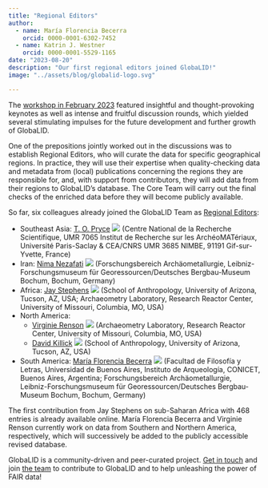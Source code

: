 ```yaml
---
title: "Regional Editors"
author: 
  - name: María Florencia Becerra
    orcid: 0000-0001-6302-7452
  - name: Katrin J. Westner
    orcid: 0000-0001-5529-1165
date: "2023-08-20"
description: "Our first regional editors joined GlobaLID!" 
image: "../assets/blog/globalid-logo.svg"

---
```


The [workshop in February 2023](../workshop-archive.qmd#many-lids-but-none-matching-the-vessel) featured insightful and thought-provoking keynotes as well as intense and fruitful discussion rounds, which yielded several stimulating impulses for the future development and further growth of GlobaLID. 

One of the prepositions jointly worked out in the discussions was to establish Regional Editors, who will curate the data for specific geographical regions. In practice, they will use their expertise when quality-checking data and metadata from (local) publications concerning the regions they are responsible for, and, with support from contributors, they will add data from their regions to GlobaLID’s database. The Core Team will carry out the final checks of the enriched data before they will become publicly available.

So far, six colleagues already joined the GlobaLID Team as [Regional Editors](../team.qmd#regional-editors):

- Southeast Asia: [T. O. Pryce](https://iramat.cnrs.fr/user/oliver.pryce/) [![](https://info.orcid.org/wp-content/uploads/2019/11/orcid_16x16.png)](https://orcid.org/0000-0002-7290-141X) (Centre National de la Recherche Scientifique, UMR 7065 Institut de Recherche sur les ArchéoMATériaux, Université Paris-Saclay & CEA/CNRS UMR 3685 NIMBE, 91191 Gif-sur-Yvette, France)
- Iran: [Nima Nezafati](https://www.bergbaumuseum.de/en/museum/mitarbeitende/kontakt-detailseite/dr-nima-nezafati) [![](https://info.orcid.org/wp-content/uploads/2019/11/orcid_16x16.png)](https://orcid.org/0000-0002-5806-343X) (Forschungsbereich Archäometallurgie, Leibniz-Forschungsmuseum für  Georessourcen/Deutsches Bergbau-Museum Bochum, Bochum, Germany)
- Africa: [Jay Stephens](https://archaeometry.missouri.edu/staff.html) [![](https://info.orcid.org/wp-content/uploads/2019/11/orcid_16x16.png)](https://orcid.org/0000-0003-1299-3946) (School of Anthropology, University of Arizona, Tucson, AZ, USA; Archaeometry Laboratory, Research Reactor Center, University of Missouri, Columbia, MO, USA)
- North America: 
  - [Virginie Renson](https://archaeometry.missouri.edu/profile(Virginie).html) [![](https://info.orcid.org/wp-content/uploads/2019/11/orcid_16x16.png)](https://orcid.org/0000-0002-5701-0985) (Archaeometry Laboratory, Research Reactor Center, University of Missouri, Columbia, MO, USA)
  - [David Killick](https://anthropology.arizona.edu/people/dave-killick) [![](https://info.orcid.org/wp-content/uploads/2019/11/orcid_16x16.png)](https://orcid.org/0000-0002-8964-750X) (School of Anthropology, University of Arizona, Tucson, AZ, USA)
- South America: [María Florencia Becerra](https://www.conicet.gov.ar/new_scp/detalle.php?id=29835) [![](https://info.orcid.org/wp-content/uploads/2019/11/orcid_16x16.png)](https://orcid.org/0000-0001-6302-7452) (Facultad de Filosofía y Letras, Universidad de Buenos Aires, Instituto de Arqueología, CONICET, Buenos Aires, Argentina; Forschungsbereich Archäometallurgie, Leibniz-Forschungsmuseum für  Georessourcen/Deutsches Bergbau-Museum Bochum, Bochum, Germany)

The first contribution from Jay Stephens on sub-Saharan Africa with 468 entries is already available online. María Florencia Becerra and Virginie Renson currently work on data from Southern and Northern America, respectively, which will successively be added to the publicly accessible revised database.

GlobaLID is a community-driven and peer-curated project. [Get in touch](globalid@bergbaumuseum.de) and  join [the team](../team.qmd) to contribute to GlobaLID and to help unleashing the power of FAIR data! 
